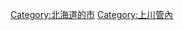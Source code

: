 {{Commonscat|Shibetsu, Hokkaido}}
{{Catmore}}

{{DEFAULTSORT:Shibetsu-shi}}
[[Category:北海道的市|Category:北海道的市]]
[[Category:上川管內|Category:上川管內]]